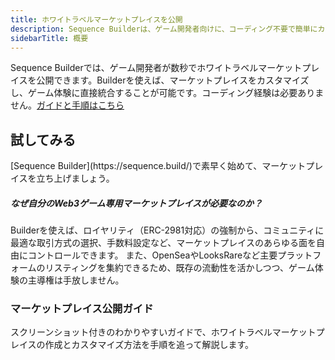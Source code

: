 ```yaml
---
title: ホワイトラベルマーケットプレイスを公開
description: Sequence Builderは、ゲーム開発者向けに、コーディング不要で簡単にカスタマイズ・統合できるホワイトラベルマーケットプレイスを提供します。
sidebarTitle: 概要
---
```


Sequence Builderでは、ゲーム開発者が数秒でホワイトラベルマーケットプレイスを公開できます。Builderを使えば、マーケットプレイスをカスタマイズし、ゲーム体験に直接統合することが可能です。コーディング経験は必要ありません。[ガイドと手順はこちら](/solutions/marketplaces/white-label-marketplace/overview#learn-to-launch-a-marketplace)

## 試してみる

<Note>
  [Sequence Builder](https://sequence.build/)で素早く始めて、マーケットプレイスを立ち上げましょう。
</Note>

##### なぜ自分のWeb3ゲーム専用マーケットプレイスが必要なのか？
Builderを使えば、ロイヤリティ（ERC-2981対応）の強制から、コミュニティに最適な取引方式の選択、手数料設定など、マーケットプレイスのあらゆる面を自由にコントロールできます。
また、OpenSeaやLooksRareなど主要プラットフォームのリスティングを集約できるため、既存の流動性を活かしつつ、ゲーム体験の主導権は手放しません。

### マーケットプレイス公開ガイド

<CardGroup cols={2}>
  <Card title="8ステップでわかるガイド" icon="book-open" href="/solutions/marketplaces/white-label-marketplace/guide">
    スクリーンショット付きのわかりやすいガイドで、ホワイトラベルマーケットプレイスの作成とカスタマイズ方法を手順を追って解説します。
  </Card>
</CardGroup>